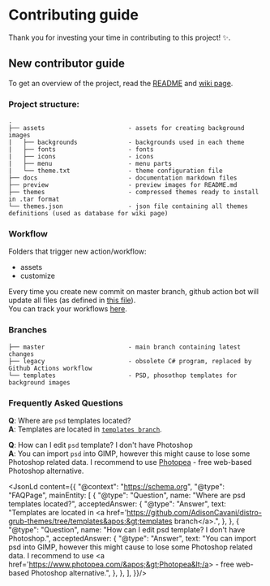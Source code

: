 # Contributing guide

Thank you for investing your time in contributing to this project! :sparkles:. 

## New contributor guide

To get an overview of the project, read the [README](README.md) and [wiki page](https://github.com/AdisonCavani/distro-grub-themes/wiki).

### Project structure:

```
.
├── assets                       - assets for creating background images
|   ├── backgrounds              - backgrounds used in each theme
|   ├── fonts                    - fonts
|   ├── icons                    - icons
|   ├── menu                     - menu parts
|   └── theme.txt                - theme configuration file
├── docs                         - documentation markdown files
├── preview                      - preview images for README.md
├── themes                       - compressed themes ready to install in .tar format
└── themes.json                  - json file containing all themes definitions (used as database for wiki page)
```

### Workflow

Folders that trigger new action/workflow:

- assets
- customize

Every time you create new commit on master branch, github action bot will update all files (as defined in [this file](https://github.com/AdisonCavani/distro-grub-themes/blob/master/.github/workflows/update-content.yml)).  
You can track your workflows [here](https://github.com/AdisonCavani/distro-grub-themes/actions).

### Branches

```
├── master                       - main branch containing latest changes
├── legacy                       - obsolete C# program, replaced by Github Actions workflow
└── templates                    - PSD, phosothop templates for background images
```

### Frequently Asked Questions
**Q**: Where are `psd` templates located?  
**A**: Templates are located in [`templates branch`](https://github.com/AdisonCavani/distro-grub-themes/tree/templates).

**Q**: How can I edit `psd` template? I don't have Photoshop  
**A**: You can import `psd` into GIMP, however this might cause to lose some Photoshop related data. I recommend to use [Photopea](https://www.photopea.com/) - free web-based Photoshop alternative.

<JsonLd content={{
    "@context": "https://schema.org",
    "@type": "FAQPage",
    mainEntity: [
      {
        "@type": "Question",
        name: "Where are psd templates located?",
        acceptedAnswer: {
          "@type": "Answer",
          text: "Templates are located in &lt;a href=&apos;https://github.com/AdisonCavani/distro-grub-themes/tree/templates&apos;&gt;templates branch&lt;/a&gt;.",
        },
      },
      {
        "@type": "Question",
        name: "How can I edit psd template? I don&apos;t have Photoshop.",
        acceptedAnswer: {
          "@type": "Answer",
          text: "You can import psd into GIMP, however this might cause to lose some Photoshop related data. I recommend to use &lt;a href=&apos;https://www.photopea.com/&apos;&gt;Photopea&lt;/a&gt; - free web-based Photoshop alternative.",
        },
      },
    ],
    }}/>

